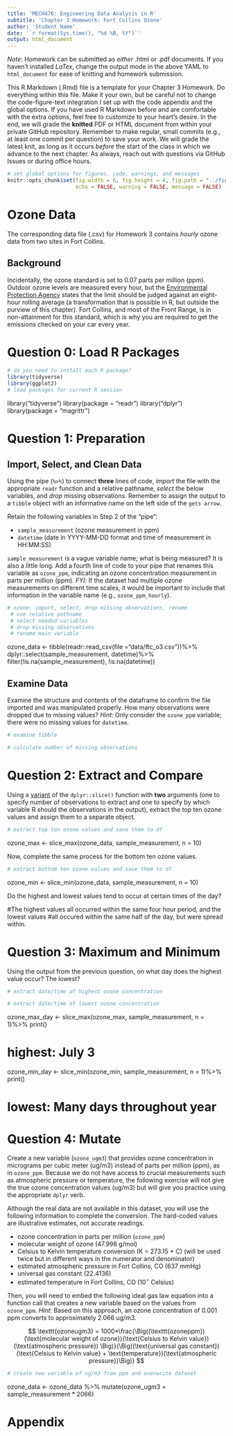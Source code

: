 ---
title: 'MECH476: Engineering Data Analysis in R'
subtitle: 'Chapter 3 Homework: Fort Collins Ozone' 
author: 'Student Name'
date: '`r format(Sys.time(), "%d %B, %Y")`'
output: html_document
---

*Note*: Homework can be submitted as *either* .html or .pdf documents.
If you haven't installed $LaTex$, change the output mode in the above
YAML to `html_document` for ease of knitting and homework submission. 

This R Markdown (.Rmd) file is a template for your Chapter 3 Homework. Do 
everything within this file. Make it your own, but be careful not to change
the code-figure-text integration I set up with the code appendix and the 
global options. If you have used R Markdown before and are comfortable with the
extra options, feel free to customize to your heart's desire. In the end,
we will grade the **knitted** PDF or HTML document from within your private
GitHub repository. Remember to make regular, small commits (e.g., at least one
commit per question) to save your work. We will grade the latest knit, as long
as it occurs *before* the start of the class in which we advance to the next
chapter. As always, reach out with questions via GitHub Issues or during
office hours.

```{r global-options, include = FALSE}
# set global options for figures, code, warnings, and messages
knitr::opts_chunk$set(fig.width = 6, fig.height = 4, fig.path = "../figs/",
                      echo = FALSE, warning = FALSE, message = FALSE)
```

# Ozone Data

The corresponding data file (.csv) for Homework 3 contains *hourly* ozone data
from two sites in Fort Collins. 

## Background

Incidentally, the ozone standard is set to 0.07 parts per million (ppm).
Outdoor ozone levels are measured every hour, but the [Environmental Protection Agency](https://www.epa.gov/criteria-air-pollutants/naaqs-table) states that
the limit should be judged against an eight-hour rolling average (a
transformation that is possible in R, but outside the purview of this chapter).
Fort Collins, and most of the Front Range, is in non-attainment for this
standard, which is why you are required to get the emissions checked on your
car every year.

# Question 0: Load R Packages

```{r load-packages}
# do you need to install each R package?
library(tidyverse)
library(ggplot2)
# load packages for current R session
```

library("tidyverse")
library(package = "readr")
library("dplyr")
library(package = "magrittr")

# Question 1: Preparation

## Import, Select, and Clean Data

Using the pipe (`%>%`) to connect **three** lines of code, *import* the file
with the appropriate `readr` function and a relative pathname, *select* the
below variables, and *drop* missing observations. Remember to assign the
output to a `tibble` object with an informative name on the left side of the
`gets arrow`.

Retain the following variables in Step 2 of the "pipe": 

- `sample_measurement` (ozone measurement in ppm)
- `datetime` (date in YYYY-MM-DD format and time of measurement in HH:MM:SS)

`sample_measurement` is a vague variable name; what is being measured? It is 
also a little long. Add a fourth line of code to your pipe that renames this
variable as `ozone_ppm`, indicating an ozone concentration measurement in parts
per million (ppm). *FYI*: If the dataset had multiple ozone measurements on
different time scales, it would be important to include that information in the
variable name (e.g., `ozone_ppm_hourly`). 

```{r import-data}
# ozone: import, select, drop missing observations, rename
 # use relative pathname
 # select needed variables 
 # drop missing observations
 # rename main variable
```

ozone_data <- tibble(readr::read_csv(file ="data/ftc_o3.csv"))%>%
dplyr::select(sample_measurement, datetime)%>%
filter(!is.na(sample_measurement), !is.na(datetime))




## Examine Data

Examine the structure and contents of the dataframe to confirm the file
imported and was manipulated properly. How many observations were dropped due
to missing values? *Hint*: Only consider the `ozone_ppm` variable; there
were no missing values for `datetime`.

```{r missing-data}
# examine tibble

# calculate number of missing observations 
```

# Question 2: Extract and Compare

Using a [variant](https://dplyr.tidyverse.org/reference/slice.html) of the
`dplyr::slice()` function with **two** arguments (one to specify number of
observations to extract and one to specify by which variable R should the
observations in the output), extract the top ten ozone values and assign them
to a separate object. 

```{r extract-max}
# extract top ten ozone values and save them to df

```

ozone_max <- slice_max(ozone_data, sample_measurement, n = 10)


Now, complete the same process for the bottom ten ozone values.

```{r extract-min}
# extract bottom ten ozone values and save them to df

```

ozone_min <- slice_min(ozone_data, sample_measurement, n = 10)


Do the highest and lowest values tend to occur at certain times of the day? 

#The highest values all occurred within the same four hour period, and the lowest values 
#all occured within the same half of the day, but were spread within.

# Question 3: Maximum and Minimum

Using the output from the previous question, on what day does the highest value
occur? The lowest?

```{r high-low}
# extract date/time of highest ozone concentration

# extract date/time of lowest ozone concentration
```

ozone_max_day <- slice_max(ozone_max, sample_measurement, n = 1)%>%
print()

# highest: July 3

ozone_min_day <- slice_min(ozone_min, sample_measurement, n = 1)%>%
print()

# lowest: Many days throughout year

# Question 4: Mutate

Create a new variable (`ozone_ugm3`) that provides ozone concentration in
micrograms per cubic meter (ug/m3) instead of parts per million (ppm), as
in `ozone_ppm`. Because we do not have access to crucial measurements such as 
atmospheric pressure or temperature, the following exercise will not give 
the true ozone concentration values (ug/m3) but will give you practice using
the appropriate `dplyr` verb. 

Although the real data are not available in this dataset, you will use the
following information to complete the conversion. The hard-coded values are
illustrative estimates, not accurate readings.

- ozone concentration in parts per million (`ozone_ppm`)
- molecular weight of ozone (47.998 g/mol)
- Celsius to Kelvin temperature conversion (K = 273.15 + C) (will be used twice but in different ways in the numerator and denominator)
- estimated atmospheric pressure in Fort Collins, CO (637 mmHg)
- universal gas constant (22.4136)
- estimated temperature in Fort Collins, CO (10$^\circ$ Celsius)

Then, you will need to embed the following ideal gas law equation into a
function call that creates a new variable based on the values from `ozone_ppm`.
*Hint*: Based on this approach, an ozone concentration of 0.001 ppm converts
to approximately 2.066 ug/m3.

$$ 
\texttt{ozoneugm3} = 1000*\frac{\Big((\texttt{ozoneppm})(\text{molecular weight of ozone})(\text{Celsius to Kelvin value}) (\text{atmospheric pressure}) \Big)}{\Big((\text{universal gas constant})(\text{Celsius to Kelvin value} + \text{temperature})(\text{atmospheric pressure})\Big)}
$$

```{r convert-ozone}
# create new variable of ug/m3 from ppm and overwrite dataset

```


ozone_data <- ozone_data %>%
  mutate(ozone_ugm3 = sample_measurement * 2066)


\newpage

# Appendix

```{r show_code, ref.label = knitr::all_labels(), echo = TRUE, eval = FALSE}
```
